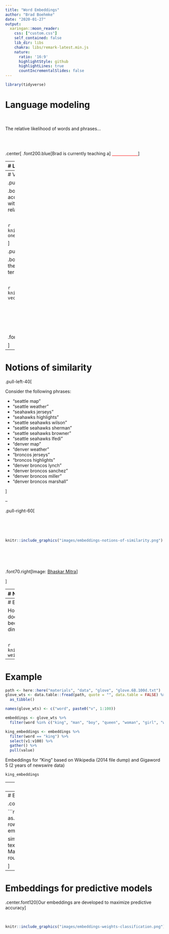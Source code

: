```yaml
---
title: "Word Embeddings"
author: "Brad Boehmke"
date: "2020-01-27"
output:
  xaringan::moon_reader:
    css: ["custom.css"]
    self_contained: false
    lib_dir: libs
    chakra: libs/remark-latest.min.js
    nature:
      ratio: '16:9'
      highlightStyle: github
      highlightLines: true
      countIncrementalSlides: false
---
```


```r
library(tidyverse)
```

# Language modeling

<br>

The relative likelihood of words and phrases...

<br><br>

.center[
.font200.blue[Brad is currently teaching a] <font color="red"><u>&nbsp;&nbsp;&nbsp;&nbsp;&nbsp;&nbsp;&nbsp;&nbsp;&nbsp;&nbsp;&nbsp;&nbsp;&nbsp;&nbsp;&nbsp;&nbsp;&nbsp;&nbsp;&nbsp;&nbsp;&nbsp;</u></font>
]

---
# Language modeling

.pull-left[

Significant growth in algorithms:

- [word2vec](https://papers.nips.cc/paper/5021-distributed-representations-of-words-and-phrases-and-their-compositionality.pdf)

- [GloVe](https://nlp.stanford.edu/pubs/glove.pdf)

- [BERT](https://github.com/google-research/bert)

- [ELMo](https://allennlp.org/elmo)

- [ULMFiT](https://arxiv.org/abs/1801.06146)

- [GPT-2](https://github.com/openai/gpt-2)

]

.pull-right[

Many use-cases:

- Keyboard auto-complete

- Speech recognition

- Chat bot Q&A

- Translation

- Text generation

- POS tagging

]

<br>
.blue.center.bold[Advancement in this area has been a result of moving towards vector space representations of terms.]

---
# Vector space representation

.pull-left[

.bold[One-hot encoding] only allows us to account for words as single distinct items without accounting for sequence or relationships to other words

<br>

```r
knitr::include_graphics("images/embeddings-one-hot.png")
```


]

.pull-right[

.bold[Word embeddings] allow us to capture the relationship terms have without other terms. Creates better feature representation.

<br>

```r
knitr::include_graphics("images/embeddings-vector-representation.png")
```

<br><br><br><br><br>
.font70.right[Images: [Bhaskar Mitra](https://www.slideshare.net/BhaskarMitra3/neural-text-embeddings-for-information-retrieval-wsdm-2017?from_action=save)]

]

---
# Notions of similarity

.pull-left-40[

Consider the following phrases:

- "seattle map"
- "seattle weather"
- "seahawks jerseys"
- "seahawks highlights"
- "seattle seahawks wilson"
- "seattle seahawks sherman"
- "seattle seahawks browner"
- "seattle seahawks Ifedi"
- "denver map"
- "denver weather"
- "broncos jerseys"
- "broncos highlights"
- "denver broncos lynch"
- "denver broncos sanchez"
- "denver broncos miller"
- "denver broncos marshall"

]

--

.pull-right-60[

<br><br><br>

```r
knitr::include_graphics("images/embeddings-notions-of-similarity.png")
```

<br><br><br><br>
.font70.right[Image: [Bhaskar Mitra](https://www.slideshare.net/BhaskarMitra3/neural-text-embeddings-for-information-retrieval-wsdm-2017?from_action=save)]

]

---
# Notions of similarity

.pull-left-40.code70[

```r
seattle <- c(0, 1, 0, 0, 0, 0, 1, 1, 1, 1, 0, 0, 0, 0, 1, 1)
seahawks <- c(1, 0, 0, 0, 1, 1, 1, 1, 1, 1, 0, 0, 0, 0, 0, 0)

denver <- c(0, 0, 0, 1, 0, 0, 0, 0, 0, 0, 1, 1, 1, 1, 1, 1)
broncos <- c(0, 0, 1, 0, 1, 1, 0, 0, 0, 0, 1, 1, 1, 1, 0, 0)

# rbind
m1 <- rbind(seattle, seahawks, denver, broncos)

# similarities
similarities <- text2vec::sim2(m1)
Matrix::tril(similarities)
```

.content-box-gray.center[Measured with cosine similarity]

]

.pull-right-60[

<br><br><br>

```r
knitr::include_graphics("images/embeddings-notions-of-similarity.png")
```

<br><br><br><br>
.font70.right[Image: [Bhaskar Mitra](https://www.slideshare.net/BhaskarMitra3/neural-text-embeddings-for-information-retrieval-wsdm-2017?from_action=save)]

]

---
# Embedded vector space

However, as our inputs (i.e. sentences, documents) get larger, this approach becomes unwieldy so we learn a lower dimensional representation of the terms.

<br>

```r
knitr::include_graphics("images/embeddings-weights.png")
```

---
# Example

```r
path <- here::here("materials", "data", "glove", "glove.6B.100d.txt")
glove_wts <- data.table::fread(path, quote = "", data.table = FALSE) %>% 
  as_tibble()

names(glove_wts) <- c("word", paste0("v", 1:100))

embeddings <- glove_wts %>%
  filter(word %in% c("king", "man", "boy", "queen", "woman", "girl", "water"))

king_embeddings <- embeddings %>%
  filter(word == "king") %>%
  select(v1:v100) %>%
  gather() %>%
  pull(value)
```

Embeddings for "King" based on Wikipedia (2014 file dump) and Gigaword 5 (2 years of newswire data)

```r
king_embeddings
```

---
# Example

```r
embeddings %>% 
  filter(word %in% c("king", "queen")) %>%
  #select(1:40) %>%
  gather(wt, value, -word) %>% 
  mutate(value = round(value, 1),
         word = str_pad(word, 6)) %>%
  ggplot(aes(wt, word, fill = value)) +
  geom_tile() +
  scale_fill_gradientn(colours = hcl.colors(5)) + 
  scale_x_discrete(NULL, expand = c(0, 0)) + 
  scale_y_discrete(NULL, expand = c(0, 0)) + 
  theme(axis.text.x = element_blank(), 
        axis.ticks.x = element_blank(),
        axis.text.y = element_text(size = 20),
        legend.position = "none",
        panel.grid.major = element_line(color = "white", size = 1),
        panel.grid.minor = element_line(color = "white", size = 1))
```

```r
embeddings %>% 
  filter(word %in% c("man", "woman")) %>%
  #select(1:40) %>%
  gather(wt, value, -word) %>% 
  mutate(value = round(value, 1),
         word = str_pad(word, 6)) %>%
  ggplot(aes(wt, word, fill = value)) +
  geom_tile() +
  scale_fill_gradientn(colours = hcl.colors(5)) + 
  scale_x_discrete(NULL, expand = c(0, 0)) + 
  scale_y_discrete(NULL, expand = c(0, 0)) + 
  theme(axis.text.x = element_blank(), 
        axis.ticks.x = element_blank(),
        axis.text.y = element_text(size = 20),
        legend.position = "none")
```

```r
embeddings %>% 
  filter(word %in% c("boy", "girl")) %>%
  #select(1:40) %>%
  gather(wt, value, -word) %>% 
  mutate(value = round(value, 1),
         word = str_pad(word, 6)) %>%
  ggplot(aes(wt, word, fill = value)) +
  geom_tile() +
  scale_fill_gradientn(colours = hcl.colors(5)) + 
  scale_x_discrete(NULL, expand = c(0, 0)) + 
  scale_y_discrete(NULL, expand = c(0, 0)) + 
  theme(axis.text.x = element_blank(), 
        axis.ticks.x = element_blank(),
        axis.text.y = element_text(size = 20),
        legend.position = "none")
```

```r
embeddings %>% 
  filter(word == "water") %>%
  #select(1:40) %>%
  gather(wt, value, -word) %>% 
  mutate(value = round(value, 1),
         word = str_pad(word, 6)) %>%
  ggplot(aes(wt, word, fill = value)) +
  geom_tile() +
  scale_fill_gradientn(colours = hcl.colors(5)) + 
  scale_x_discrete(NULL, expand = c(0, 0)) + 
  scale_y_discrete(NULL, expand = c(0, 0)) + 
  theme(axis.text.x = element_blank(), 
        axis.ticks.x = element_blank(),
        axis.text.y = element_text(size = 20),
        legend.position = "none")
```

---
# Example

.code150.center[

```r
embeddings_matrix <- as.matrix(embeddings[, 2:101])
row.names(embeddings_matrix) <- embeddings$word

similarities <- text2vec::sim2(embeddings_matrix)
Matrix::tril(similarities) %>% round(2)
```

]

---
# Embeddings for predictive models

.center.font120[Our embeddings are developed to maximize predictive accuracy]

<br>

```r
knitr::include_graphics("images/embeddings-weights-classification.png")
```